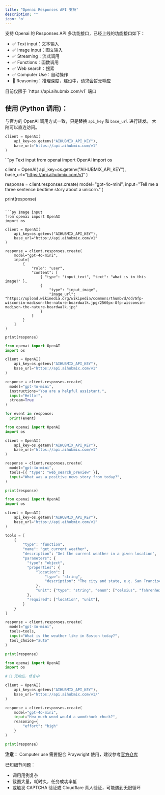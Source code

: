 ```yaml
---
title: "Openai Responses API 支持"
description: ""
icon: 'o'
---
```


支持 Openai 的 Responses API 多功能接口，已经上线的功能接口如下：  
- ✅ Text input：文本输入
- ✅ Image input：图文输入
- ✅ Streaming：流式调用
- ✅ Functions：函数调用
- ✅ Web search：搜索
- ✅ Computer Use：自动操作
- 🚧 Reasoning：推理深度，建设中，请求会暂无响应

<Info>
目前仅限于 `https://api.aihubmix.com/v1` 端口
</Info>

## 使用 (Python 调用)：

与官方的 OpenAI 调用方式一致，只是替换 `api_key` 和 `base_url` 进行转发。
大陆可以直连访问。

```py
client = OpenAI(
    api_key=os.getenv("AIHUBMIX_API_KEY"),
    base_url="https://api.aihubmix.com/v1"
)
```

<CodeGroup>
```py Text input
from openai import OpenAI
import os

client = OpenAI(
    api_key=os.getenv("AIHUBMIX_API_KEY"),
    base_url="https://api.aihubmix.com/v1"
)

response = client.responses.create(
  model="gpt-4o-mini",
  input="Tell me a three sentence bedtime story about a unicorn."
)

print(response)
```

```py Image input
from openai import OpenAI
import os

client = OpenAI(
    api_key=os.getenv("AIHUBMIX_API_KEY"),
    base_url="https://api.aihubmix.com/v1"
)

response = client.responses.create(
    model="gpt-4o-mini",
    input=[
        {
            "role": "user",
            "content": [
                { "type": "input_text", "text": "what is in this image?" },
                {
                    "type": "input_image",
                    "image_url": "https://upload.wikimedia.org/wikipedia/commons/thumb/d/dd/Gfp-wisconsin-madison-the-nature-boardwalk.jpg/2560px-Gfp-wisconsin-madison-the-nature-boardwalk.jpg"
                }
            ]
        }
    ]
)

print(response)
```

```py Streaming
from openai import OpenAI
import os

client = OpenAI(
    api_key=os.getenv("AIHUBMIX_API_KEY"),
    base_url="https://api.aihubmix.com/v1"
)

response = client.responses.create(
  model="gpt-4o-mini",
  instructions="You are a helpful assistant.",
  input="Hello!",
  stream=True
)

for event in response:
  print(event)
```

```py Web search
from openai import OpenAI
import os

client = OpenAI(
    api_key=os.getenv("AIHUBMIX_API_KEY"),
    base_url="https://api.aihubmix.com/v1"
)

response = client.responses.create(
  model="gpt-4o-mini",
  tools=[{ "type": "web_search_preview" }],
  input="What was a positive news story from today?",
)

print(response)
```

```py Functions
from openai import OpenAI
import os

client = OpenAI(
    api_key=os.getenv("AIHUBMIX_API_KEY"),
    base_url="https://api.aihubmix.com/v1"
)

tools = [
    {
        "type": "function",
        "name": "get_current_weather",
        "description": "Get the current weather in a given location",
        "parameters": {
          "type": "object",
          "properties": {
              "location": {
                  "type": "string",
                  "description": "The city and state, e.g. San Francisco, CA",
              },
              "unit": {"type": "string", "enum": ["celsius", "fahrenheit"]},
          },
          "required": ["location", "unit"],
        }
    }
]

response = client.responses.create(
  model="gpt-4o-mini",
  tools=tools,
  input="What is the weather like in Boston today?",
  tool_choice="auto"
)

print(response)
```

```py ⏳ Reasoning
from openai import OpenAI
import os

# 🚧 无响应，修复中

client = OpenAI(
    api_key=os.getenv("AIHUBMIX_API_KEY"),
    base_url="https://api.aihubmix.com/v1/"
)

response = client.responses.create(
    model="gpt-4o-mini",
    input="How much wood would a woodchuck chuck?",
    reasoning={
        "effort": "high"
    }
)

print(response)
```
</CodeGroup>

**注意：**
Computer use 需要配合 Praywright 使用，建议参考[官方仓库](https://github.com/openai/openai-cua-sample-app)  

已知细节问题：  
- 调用用例复杂
- 截图大量，耗时久，任务成功率低
- 或触发 CAPTCHA 验证或 Cloudflare 真人验证，可能遇到无限循环
